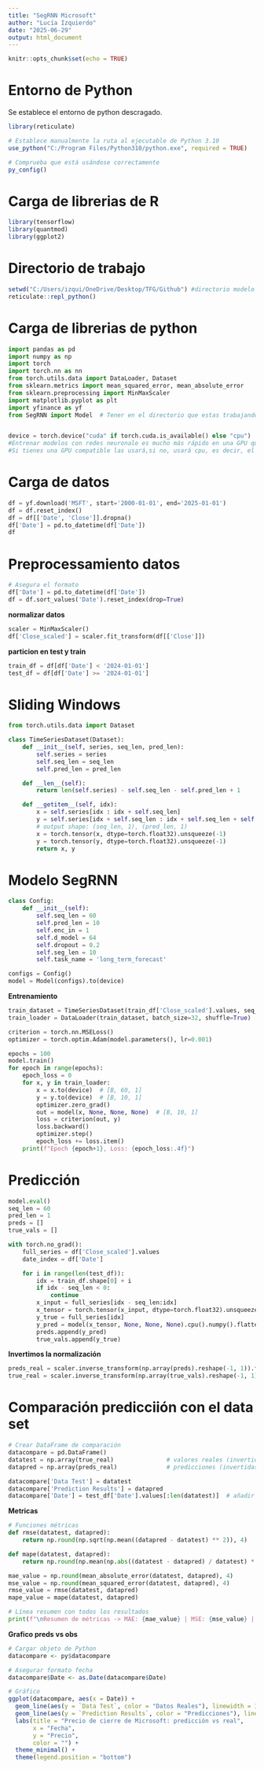 ---
title: "SegRNN Microsoft"
author: "Lucía Izquierdo"
date: "2025-06-29"
output: html_document
---

```{r setup, include=FALSE}
knitr::opts_chunk$set(echo = TRUE)
```

# Entorno de Python

Se establece el entorno de python descragado.

```{r}
library(reticulate)

# Establece manualmente la ruta al ejecutable de Python 3.10
use_python("C:/Program Files/Python310/python.exe", required = TRUE)

# Comprueba que está usándose correctamente
py_config()
```

# Carga de librerias de R

```{r}
library(tensorflow)
library(quantmod)
library(ggplot2)
```

# Directorio de trabajo 

```{r}
setwd("C:/Users/izqui/OneDrive/Desktop/TFG/Github") #directorio modelo
reticulate::repl_python()
```

# Carga de librerias de python

```{python}
import pandas as pd
import numpy as np
import torch
import torch.nn as nn
from torch.utils.data import DataLoader, Dataset
from sklearn.metrics import mean_squared_error, mean_absolute_error
from sklearn.preprocessing import MinMaxScaler
import matplotlib.pyplot as plt
import yfinance as yf  
from SegRNN import Model  # Tener en el directorio que estas trabajando el modelo SegRNN.py


device = torch.device("cuda" if torch.cuda.is_available() else "cpu")
#Entrenar modelos con redes neuronale es mucho más rápido en una GPU que en CPU. Por eso PyTorch permite mover los datos y modelos a ese dispositivo.
#Si tienes una GPU compatible las usará,si no, usará cpu, es decir, el procesador normal.
```

# Carga de datos 

```{python}
df = yf.download('MSFT', start='2000-01-01', end='2025-01-01')
df = df.reset_index()
df = df[['Date', 'Close']].dropna()
df['Date'] = pd.to_datetime(df['Date'])
df
```


# Preprocessamiento datos

```{python}
# Asegura el formato
df['Date'] = pd.to_datetime(df['Date'])
df = df.sort_values('Date').reset_index(drop=True)
```

**normalizar datos**

```{python}
scaler = MinMaxScaler()
df['Close_scaled'] = scaler.fit_transform(df[['Close']])
```

**particion en test y train**

```{python}
train_df = df[df['Date'] < '2024-01-01']
test_df = df[df['Date'] >= '2024-01-01']
```


# Sliding Windows 

```{python}
from torch.utils.data import Dataset

class TimeSeriesDataset(Dataset):
    def __init__(self, series, seq_len, pred_len):
        self.series = series
        self.seq_len = seq_len
        self.pred_len = pred_len

    def __len__(self):
        return len(self.series) - self.seq_len - self.pred_len + 1

    def __getitem__(self, idx):
        x = self.series[idx : idx + self.seq_len]
        y = self.series[idx + self.seq_len : idx + self.seq_len + self.pred_len]
        # output shape: (seq_len, 1), (pred_len, 1)
        x = torch.tensor(x, dtype=torch.float32).unsqueeze(-1)
        y = torch.tensor(y, dtype=torch.float32).unsqueeze(-1)
        return x, y
```

# Modelo SegRNN

```{python}
class Config:
    def __init__(self):
        self.seq_len = 60
        self.pred_len = 10
        self.enc_in = 1
        self.d_model = 64
        self.dropout = 0.2
        self.seg_len = 10
        self.task_name = 'long_term_forecast'

configs = Config()
model = Model(configs).to(device)
```

**Entrenamiento**

```{python}
train_dataset = TimeSeriesDataset(train_df['Close_scaled'].values, seq_len=60, pred_len=10)
train_loader = DataLoader(train_dataset, batch_size=32, shuffle=True)

criterion = torch.nn.MSELoss()
optimizer = torch.optim.Adam(model.parameters(), lr=0.001)

epochs = 100
model.train()
for epoch in range(epochs):
    epoch_loss = 0
    for x, y in train_loader:
        x = x.to(device)  # [B, 60, 1]
        y = y.to(device)  # [B, 10, 1]
        optimizer.zero_grad()
        out = model(x, None, None, None)  # [B, 10, 1]
        loss = criterion(out, y)
        loss.backward()
        optimizer.step()
        epoch_loss += loss.item()
    print(f"Epoch {epoch+1}, Loss: {epoch_loss:.4f}")
```


# Predicción

```{python}
model.eval()
seq_len = 60
pred_len = 1
preds = []
true_vals = []

with torch.no_grad():
    full_series = df['Close_scaled'].values
    date_index = df['Date']

    for i in range(len(test_df)):
        idx = train_df.shape[0] + i
        if idx - seq_len < 0:
            continue
        x_input = full_series[idx - seq_len:idx]
        x_tensor = torch.tensor(x_input, dtype=torch.float32).unsqueeze(0).unsqueeze(-1).to(device)  # (1, seq_len, 1)
        y_true = full_series[idx]
        y_pred = model(x_tensor, None, None, None).cpu().numpy().flatten()[0]
        preds.append(y_pred)
        true_vals.append(y_true)

```

**Invertimos la normalización**

```{python}
preds_real = scaler.inverse_transform(np.array(preds).reshape(-1, 1)).flatten()
true_real = scaler.inverse_transform(np.array(true_vals).reshape(-1, 1)).flatten()
```


# Comparación predicciión con el data set 

```{python}
# Crear DataFrame de comparación
datacompare = pd.DataFrame()
datatest = np.array(true_real)               # valores reales (invertidos)
datapred = np.array(preds_real)              # predicciones (invertidas)

datacompare['Data Test'] = datatest
datacompare['Prediction Results'] = datapred
datacompare['Date'] = test_df['Date'].values[:len(datatest)]  # añadir fechas
```

**Metricas**

```{python}
# Funciones métricas
def rmse(datatest, datapred):
    return np.round(np.sqrt(np.mean((datapred - datatest) ** 2)), 4)

def mape(datatest, datapred): 
    return np.round(np.mean(np.abs((datatest - datapred) / datatest) * 100), 4)

mae_value = np.round(mean_absolute_error(datatest, datapred), 4)
mse_value = np.round(mean_squared_error(datatest, datapred), 4)
rmse_value = rmse(datatest, datapred)
mape_value = mape(datatest, datapred)

# Línea resumen con todos los resultados
print(f"\nResumen de métricas -> MAE: {mae_value} | MSE: {mse_value} | RMSE: {rmse_value} | MAPE: {mape_value}%")

```

**Grafico preds vs obs**

```{r}
# Cargar objeto de Python
datacompare <- py$datacompare

# Asegurar formato fecha
datacompare$Date <- as.Date(datacompare$Date)

# Gráfico
ggplot(datacompare, aes(x = Date)) +
  geom_line(aes(y = `Data Test`, color = "Datos Reales"), linewidth = 1) +
  geom_line(aes(y = `Prediction Results`, color = "Predicciones"), linewidth = 1) +
  labs(title = "Precio de cierre de Microsoft: predicción vs real",
       x = "Fecha",
       y = "Precio",
       color = "") +
  theme_minimal() +
  theme(legend.position = "bottom")

```
